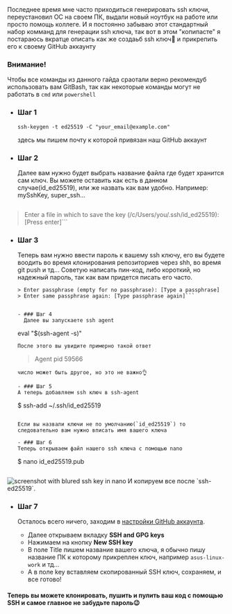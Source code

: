 
<div className="document">
Последнее время мне часто приходиться генерировать ssh ключи, переустановил ОС на своем ПК, выдали новый ноутбук на работе или просто помощь коллеге. И я постоянно забываю этот стандартный набор комманд для генерации ssh ключа, так вот в этом "копипасте" я постараюсь вкратце описать как же создаьб ssh ключ🔑 и прикрепить его к своему GitHub аккаунту


### Внимание!
Чтобы все команды из данного гайда сраотали верно рекомендуб использовать вам GitBash, так как некоторые команды могут не работать в `cmd` или `powershell`

- ### Шаг 1
  ```
  ssh-keygen -t ed25519 -C "your_email@example.com"
  ```
  здесь мы пишем почту к которой привязан наш GitHub аккаунт

- ### Шаг 2
  Далее вам нужно будет выбрать название файла где будет хранится сам ключ. Вы можете оставить как есть в данном случае(id_ed25519), или же назвать как вам удобно. Например: mySshKey, super_ssh...
  ```
> Enter a file in which to save the key (/c/Users/you/.ssh/id_ed25519):[Press enter]```

- ### Шаг 3
  Теперь вам нужно ввести пароль к вашему ssh ключу, его вы будете воодить во время клонирования репозиториев через shh, во время git push и тд...
  Советую написать пин-код, либо короткий, но надежный пароль, так как вам придется писать его часто.
  ```
  > Enter passphrase (empty for no passphrase): [Type a passphrase]
  > Enter same passphrase again: [Type passphrase again]```


  - ### Шаг 4
    Далее вы запускаете ssh agent
    ```
	eval "$(ssh-agent -s)"
	```
    После этого вы увидите примерно такой ответ
    ```
	> Agent pid 59566
	```
	число может быть другое, но это не важно👌

  - ### Шаг 5
    А теперь добавляем ssh ключ в ssh-agent

    ```
	$ ssh-add ~/.ssh/id_ed25519
	```

	Если вы назвали ключи не по умолчанию(`id_ed25519`) то следовательно вам нужно вписать имя вашего ключа

  - ### Шаг 6
    Теперь открываем файл нашего ssh ключа с помощью nano

    ```
	$ nano id_ed25519.pub
	```

<img src={sshKeyScreen} alt="screenshot with blured ssh key in nano" className="ssh-key-screen" />
И копируем все после `ssh-ed25519`.

 - ### Шаг 7
    Осталось всего ничего, заходим в [настройки GitHub аккаунта](github.com/settings/profile).

	- Далее открываем вкладку **SSH and GPG keys**
	- Нажимаем на кнопку **New SSH key**
	- В поле Title пишем название вашего ключа, я обычно пишу название ПК к которому прикреплен ключ, например `asus-linux-work` и тд...
	- А в поле key вставляем скопированный SSH ключ, сохраняем, и все готово!

  #### Теперь вы можете клонировать, пушить и пулить ваш код с помощью SSH и самое главное не забудьте пароль😉

</div>
